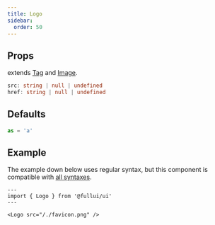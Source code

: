```yaml
---
title: Logo
sidebar: 
  order: 50
---
```


## Props
extends [Tag](/components/tag) and [Image](/components/image).
```ts
src: string | null | undefined
href: string | null | undefined
```

## Defaults
```ts
as = 'a'
```

## Example
The example down below uses regular syntax, but this component is compatible with [all syntaxes](/guides/components#syntax).

```astro live
---
import { Logo } from '@fullui/ui'
---

<Logo src="/./favicon.png" />
```